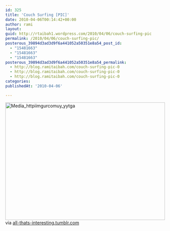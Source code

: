 ```yaml
---
id: 325
title: 'Couch Surfing [PIC]'
date: 2010-04-06T00:14:42+00:00
author: rami
layout: 
guid: http://rtaibah1.wordpress.com/2010/04/06/couch-surfing-pic
permalink: /2010/04/06/couch-surfing-pic/
posterous_39894d3ad3d9f6a441052a50351e8a54_post_id:
  - "15481663"
  - "15481663"
  - "15481663"
posterous_39894d3ad3d9f6a441052a50351e8a54_permalink:
  - http://blog.ramitaibah.com/couch-surfing-pic-0
  - http://blog.ramitaibah.com/couch-surfing-pic-0
  - http://blog.ramitaibah.com/couch-surfing-pic-0
categories:
publishedAt: '2010-04-06'

---
```

<div class="posterous_bookmarklet_entry">
  <div class='p_embed p_image_embed'>
    <a href="http://139.59.20.41/wp-content/uploads/2011/12/media_httpiimgurcomuy_yytga-scaled1000.jpg"><img alt="Media_httpiimgurcomuy_yytga" height="368" src="http://139.59.20.41/wp-content/uploads/2011/12/media_httpiimgurcomuy_yytga-scaled1000.jpg?w=300" width="500" /></a>
  </div>
  
  <div class="posterous_quote_citation">
    via <a href="http://all-thats-interesting.tumblr.com/post/462589959/couch-surfing">all-thats-interesting.tumblr.com</a>
  </div></p>
</div>

